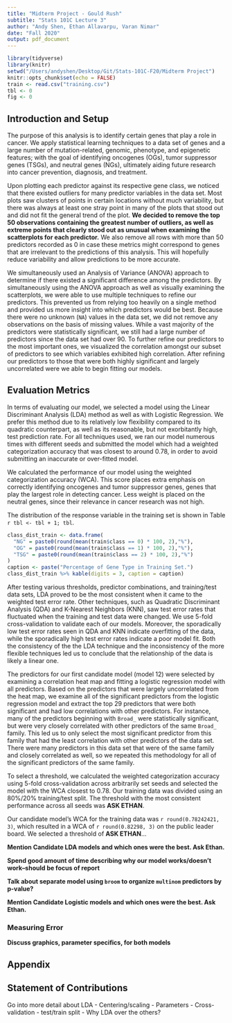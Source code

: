 ```yaml
---
title: "Midterm Project - Gould Rush"
subtitle: "Stats 101C Lecture 3"
author: "Andy Shen, Ethan Allavarpu, Varan Nimar"
date: "Fall 2020"
output: pdf_document
---
```


```r
library(tidyverse)
library(knitr)
setwd("/Users/andyshen/Desktop/Git/Stats-101C-F20/Midterm Project")
knitr::opts_chunk$set(echo = FALSE)
train <- read.csv("training.csv")
tbl <- 0
fig <- 0
```

## Introduction and Setup

The purpose of this analysis is to identify certain genes that play a role in cancer. We apply statistical learning techniques to a data set of genes and a large number of mutation-related, genomic, phenotype, and epigenetic features; with the goal of identifying oncogenes (OGs), tumor suppressor genes (TSGs), and neutral genes (NGs), ultimately aiding future research into cancer prevention, diagnosis, and treatment.\newline

Upon plotting each predictor against its respective gene class, we noticed that there existed outliers for many predictor variables in the data set. Most plots saw clusters of points in certain locations without much variability, but there was always at least one stray point in many of the plots that stood out and did not fit the general trend of the plot. **We decided to remove the top 50 observations containing the greatest number of outliers, as well as extreme points that clearly stood out as unusual when examining the scatterplots for each predictor.** We also remove all rows with more than 50 predictors recorded as 0 in case these metrics might correspond to genes that are irrelevant to the predictions of this analysis. This will hopefully reduce variability and allow predictions to be more accurate. \newline

We simultaneously used an Analysis of Variance (ANOVA) approach to determine if there existed a significant difference among the predictors. By simultaneously using the ANOVA approach as well as visually examining the scatterplots, we were able to use multiple techniques to refine our predictors. This prevented us from relying too heavily on a single method and provided us more insight into which predictors would be best. Because there were no unknown (`NA`) values in the data set, we did not remove any observations on the basis of missing values. While a vast majority of the predictors were statistically significant, we still had a large number of predictors since the data set had over 90. To further refine our predictors to the most important ones, we visualized the correlation amongst our subset of predictors to see which variables exhibited high correlation. After refining our predictors to those that were both highly significant and largely uncorrelated were we able to begin fitting our models.\newline

## Evaluation Metrics

In terms of evaluating our model, we selected a model using the Linear Discriminant Analysis (LDA) method as well as with Logistic Regression. We prefer this method due to its relatively low flexibility compared to its quadratic counterpart, as well as its reasonable, but not exorbitantly high, test prediction rate. For all techniques used, we ran our model numerous times with different seeds and submitted the model which had a weighted categorization accuracy that was closest to around 0.78, in order to avoid submitting an inaccurate or over-fitted model. 

We calculated the performance of our model using the weighted categorization accuracy (WCA). This score places extra emphasis on correctly identifying oncogenes and tumor suppressor genes, genes that play the largest role in detecting cancer. Less weight is placed on the neutral genes, since their relevance in cancer research was not high.

The distribution of the response variable in the training set is shown in Table `r tbl <- tbl + 1; tbl`.

```r
class_dist_train <- data.frame(
  "NG" = paste0(round(mean(train$class == 0) * 100, 2),"%"),
  "OG" = paste0(round(mean(train$class == 1) * 100, 2),"%"),
  "TSG" = paste0(round(mean(train$class == 2) * 100, 2),"%")
)
caption <- paste("Percentage of Gene Type in Training Set.")
class_dist_train %>% kable(digits = 3, caption = caption)
```


After testing various thresholds, predictor combinations, and training/test data sets, LDA proved to be the most consistent when it came to the weighted test error rate. Other techniques, such as Quadratic Discriminant Analysis (QDA) and K-Nearest Neighbors (KNN), saw test error rates that fluctuated when the training and test data were changed. We use 5-fold cross-validation to validate each of our models. Moreover, the sporadically low test error rates seen in QDA and KNN indicate overfitting of the data, while the sporadically high test error rates indicate a poor model fit. Both the consistency of the the LDA technique and the inconsistency of the more flexible techniques led us to conclude that the relationship of the data is likely a linear one. 

The predictors for our first candidate model (model 12) were selected by examining a correlation heat map and fitting a logistic regression model with all predictors. Based on the predictors that were largely uncorrelated from the heat map, we examine all of the significant predictors from the logistic regression model and extract the top 29 predictors that were both significant and had low correlations with other predictors. For instance, many of the predictors beginning with `Broad_` were statistically significant, but were very closely correlated with other predictors of the same `Broad_` family. This led us to only select the most significant predictor from this family that had the least correlation with other predictors of the data set. There were many predictors in this data set that were of the same family and closely correlated as well, so we repeated this methodology for all of the significant predictors of the same family.

To select a threshold, we calculated the weighted categorization accuracy using 5-fold cross-validation across arbitrarily set seeds and selected the model with the WCA closest to 0.78. Our training data was divided using an 80%/20% training/test split. The threshold with the most consistent performance across all seeds was **ASK ETHAN**. 

Our candidate model's WCA for the training data was `r round(0.78242421, 3)`, which resulted in a WCA of `r round(0.82298, 3)` on the public leader board. We selected a threshold of **ASK ETHAN**...

**Mention Candidate LDA models and which ones were the best. Ask Ethan.**

**Spend good amount of time describing why our model works/doesn't work--should be focus of report**

**Talk about separate model using `broom` to organize `multinom` predictors by p-value?**

**Mention Candidate Logistic models and which ones were the best. Ask Ethan.**

### Measuring Error

**Discuss graphics, parameter specifics, for both models**

## Appendix

## Statement of Contributions


Go into more detail about LDA
  - Centering/scaling
  - Parameters
  - Cross-validation
  - test/train split
  - Why LDA over the others?

